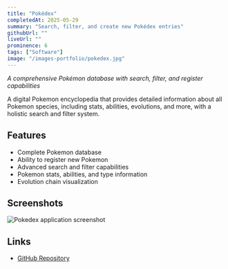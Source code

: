 ```yaml
---
title: "Pokédex"
completedAt: 2025-05-29
summary: "Search, filter, and create new Pokédex entries"
githubUrl: ""
liveUrl: ""
prominence: 6
tags: ["Software"]
image: "/images-portfolio/pokedex.jpg"
---
```


_A comprehensive Pokémon database with search, filter, and register capabilities_

A digital Pokemon encyclopedia that provides detailed information about all Pokemon species, including stats, abilities, evolutions, and more, with a holistic search and filter system.

## Features

- Complete Pokemon database
- Ability to register new Pokemon
- Advanced search and filter capabilities
- Pokemon stats, abilities, and type information
- Evolution chain visualization

## Screenshots

<Image
  src="/images-portfolio/pokedex.jpg"
  alt="Pokedex application screenshot"
  width={800}
  height={600}
  className="rounded-lg my-6"
/>

## Links

- [GitHub Repository](https://github.com/bbeaudet-dev/pokedex)
